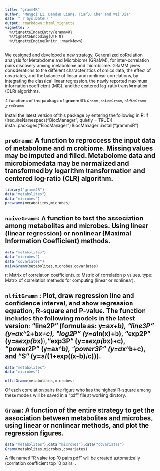 ```yaml
---
title: "gramm4R"
author: "Mengci Li, Dandan Liang, Tianlu Chen and Wei Jia"
date: "`r Sys.Date()`"
output: rmarkdown::html_vignette
vignette: >
  %\VignetteIndexEntry{gramm4R}
  %\VignetteEncoding{UTF-8}
  %\VignetteEngine{knitr::rmarkdown}
---
```


We designed and developed a new strategy, Generalized coRrelation analysis for Metabolome and Microbiome (GRaMM), for inter-correlation pairs discovery among metabolome and microbiome. GRaMM gives considerations to the different characteristics of omics data, the effect of covariates, and the balance of linear and nonlinear correlations, by integrating the classical linear regression, the newly reported maximum information coefficient (MIC), and the centered log-ratio transformation (CLR) algorithms. 

 4 functions of the package of gramm4R:
 `Gramm` ,`naiveGramm`, `nlfitGramm` ,`preGramm`
 
Install the latest version of this package by entering the following in R:
if (!requireNamespace("BiocManager", quietly = TRUE))
    install.packages("BiocManager")
BiocManager::install("gramm4R") 
 
## `preGramm`: A function to reproccess the input data of metabolome and microbiome. Missing values may be imputed and filled. Metabolome data and microbiomedata may be normalized and transformed by logarithm transformation and centered log-ratio (CLR) algorithm.

```r
library("gramm4R")
data("metabolites")
data("microbes")
preGramm(metabolites,microbes)
```


## `naiveGramm`: A function to test the association among metabolites and microbes. Using linear (linear regression) or nonlinear (Maximal Information Coefficient) methods.

```r
data("metabolites")
data("microbes")
data("covariates")
naiveGramm(metabolites,microbes,covariates)
```
r: Matrix of correlation coefficients.
p: Matrix of correlation p values.
type: Matrix of correlation methods for computing (linear or nonlinear).
  
  
## `nlfitGramm` : Plot, draw regression line and confidence interval, and show regression equation, R-square and P-value. The function includes the following models in the latest version: "line2P" (formula as: y=a*x+b), "line3P" (y=a*x^2+b*x+c), "log2P" (y=a*ln(x)+b), "exp2P" (y=a*exp(b*x)),"exp3P" (y=a*exp(b*x)+c), "power2P" (y=a*x^b), "power3P" (y=a*x^b+c), and "S" (y=a/(1+exp((x-b)/c))). 

```r
data("metabolites")
data("microbes")

nlfitGramm(metabolites,microbes)
```
Of each correlation pairs the figure who has the highest R-square among these models will be saved in a "pdf" file at working dirctory.


## `Gramm`: A function of the entire strategy to get the association between metabolites and microbes, using linear or nonlinear methods, and plot the regression figures.

```r
data("metabolites");data("microbes");data("covariates")
Gramm(metabolites,microbes,covariates)
```
A file named  "R value top 10 pairs.pdf" will be created automatically (corrlation coefficient top 10 pairs) .



